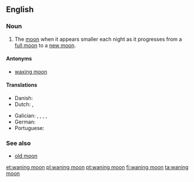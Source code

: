 ==English==

===Noun===
{{en-noun|head=[[wane|waning]] [[moon]]}}

# The [[moon]] when it appears smaller each night as it progresses from a [[full moon]] to a [[new moon]].

====Antonyms====
* [[waxing moon]]

====Translations====
{{trans-top|moon as it progresses from full moon to a new moon}}
* Danish: {{t|da|aftagende måne}}
* Dutch: {{t|nl|afnemende maan|f}}, {{t|nl|wanende maan|f}}
{{trans-mid}}
* Galician: {{t+|gl|lúa minguante|f}}, {{t|gl|minguante|m}}, {{t|gl|devalo|m}}, {{t+|gl|lúa vella|f}}, {{t|gl|cuarto minguante|m}}
* German: {{t|de|abnehmender Mond|m}}
* Portuguese: {{t|pt|lua minguante|f}}
{{trans-bottom}}

===See also===
* [[old moon]]

[[et:waning moon]]
[[pl:waning moon]]
[[pt:waning moon]]
[[fi:waning moon]]
[[ta:waning moon]]